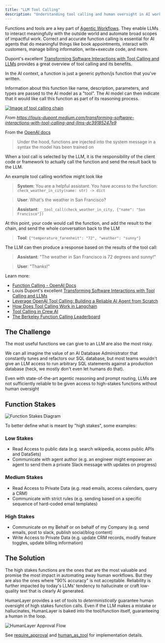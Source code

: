 ```yaml
---
title: "LLM Tool Calling"
description: "Understanding tool calling and human oversight in AI workflows"
---
```


Functions and tools are a key part of [Agentic Workflows](https://www.deeplearning.ai/the-batch/how-agents-can-improve-llm-performance). They enable LLMs to interact meaningfully with the outside world and automate broad scopes of impactful work. Correct and accurate function calling is essential for AI agents that do meaningful things like book appointments, interact with customers, manage billing information, write+execute code, and more.

Dupont's excellent [Transforming Software Interactions with Tool Calling and LLMs](https://louis-dupont.medium.com/transforming-software-interactions-with-tool-calling-and-llms-dc39185247e9) provides a great overview of tool calling and its benefits.

In the AI context, a function is just a generic python/js function that you've written.

Information about this function like name, description, parameters, and types are passed to the AI model as a "tool". The AI model can then indicate that it would like call this function as part of its reasoning process.

[![Image of tool calling chain](https://miro.medium.com/v2/resize:fit:1400/format:webp/1*BMuedV7BREfHuJgRJR01Lg.png)](https://louis-dupont.medium.com/transforming-software-interactions-with-tool-calling-and-llms-dc39185247e9)

_From https://louis-dupont.medium.com/transforming-software-interactions-with-tool-calling-and-llms-dc39185247e9_

From the [OpenAI docs](https://platform.openai.com/docs/guides/function-calling)

> Under the hood, functions are injected into the system message in a syntax the model has been trained on

When a tool call is selected by the LLM, it is the responsibility of the client code or framework to actually call the function and send the result back to the LLM.

An example tool calling workflow might look like

> **System**: You are a helpful assistant. You have access to the function: `check_weather_in_city(name: str) -> dict`

> **User**: What's the weather in San Francisco?

> **Assistant**: `__tool_call(check_weather_in_city, {"name": "San Francisco"})`

At this point, your code would call the function, and add the result to the chain, and send the whole conversation back to the LLM

> **Tool**: `{"temperature_farenheit": "72", "weather": "sunny"}`

The LLM can then produce a response based on the results of the tool call:

> **Assistant**: "The weather in San Francisco is 72 degrees and sunny!"

> **User**: "Thanks!"

Learn more:

- [Function Calling - OpenAI Docs](https://platform.openai.com/docs/guides/function-calling)
- Louis Dupont's excellent [Transforming Software Interactions with Tool Calling and LLMs](https://louis-dupont.medium.com/transforming-software-interactions-with-tool-calling-and-llms-dc39185247e9)
- [Leverage OpenAI Tool Calling: Building a Reliable AI Agent from Scratch](https://towardsdatascience.com/leverage-openai-tool-calling-building-a-reliable-ai-agent-from-scratch-4e21fcd15b62)
- [How Does Tool Calling Work in Langchain](https://blog.langchain.dev/tool-calling-with-langchain/)
- [Tool Calling in Crew AI](https://docs.crewai.com/core-concepts/Tools/)
- [The Berkeley Function Calling Leaderboard](https://www.alexanderjunge.net/blog/function-calling-leaderboard/)

## The Challenge

The most useful functions we can give to an LLM are also the most risky.

We can all imagine the value of an AI Database Administrator that constantly tunes and refactors our SQL database, but most teams wouldn't give an LLM access to run arbitrary SQL statements against a production database (heck, we mostly don't even let humans do that).

<Note>
  Even with state-of-the-art agentic reasoning and prompt routing, LLMs are not
  sufficiently reliable to be given access to high-stakes functions without
  human oversight
</Note>

## Function Stakes

<Frame>
  <img src="/images/function_stakes.png" alt="Function Stakes Diagram" />
</Frame>

To better define what is meant by "high stakes", some examples:

### Low Stakes

- Read Access to public data (e.g. search wikipedia, access public APIs and DataSets)
- Communicate with agent author (e.g. an engineer might empower an agent to send them a private Slack message with updates on progress)

### Medium Stakes

- Read Access to Private Data (e.g. read emails, access calendars, query a CRM)
- Communicate with strict rules (e.g. sending based on a specific sequence of hard-coded email templates)

### High Stakes

- Communicate on my Behalf or on behalf of my Company (e.g. send emails, post to slack, publish social/blog content)
- Write Access to Private Data (e.g. update CRM records, modify feature toggles, update billing information)

## The Solution

The high stakes functions are the ones that are the most valuable and promise the most impact in automating away human workflows. But they are also the ones where "90% accuracy" is not acceptable. Reliability is further impacted by today's LLMs' tendency to hallucinate or craft low-quality text that is clearly AI generated.

HumanLayer provides a set of tools to _deterministically_ guarantee human oversight of high stakes function calls. Even if the LLM makes a mistake or hallucinates, HumanLayer is baked into the tool/function itself, guaranteeing a human in the loop.

<Frame>
  <img
    src="/images/humanlayer_require_approval.png"
    alt="HumanLayer Approval Flow"
  />
</Frame>

See [require_approval](/core/require-approval) and [human_as_tool](/core/human-as-tool) for implementation details.
